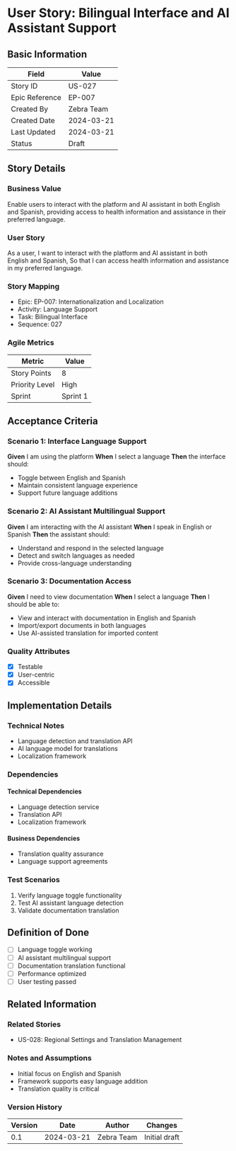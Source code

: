 # User Story: Bilingual Interface and AI Assistant Support

## Basic Information
| Field | Value |
|-------|-------|
| Story ID | US-027 |
| Epic Reference | EP-007 |
| Created By | Zebra Team |
| Created Date | 2024-03-21 |
| Last Updated | 2024-03-21 |
| Status | Draft |

## Story Details
### Business Value
Enable users to interact with the platform and AI assistant in both English and Spanish, providing access to health information and assistance in their preferred language.

### User Story
As a user,
I want to interact with the platform and AI assistant in both English and Spanish,
So that I can access health information and assistance in my preferred language.

### Story Mapping
- Epic: EP-007: Internationalization and Localization
- Activity: Language Support
- Task: Bilingual Interface
- Sequence: 027

### Agile Metrics
| Metric | Value |
|--------|-------|
| Story Points | 8 |
| Priority Level | High |
| Sprint | Sprint 1 |

## Acceptance Criteria
### Scenario 1: Interface Language Support
**Given** I am using the platform
**When** I select a language
**Then** the interface should:
- Toggle between English and Spanish
- Maintain consistent language experience
- Support future language additions

### Scenario 2: AI Assistant Multilingual Support
**Given** I am interacting with the AI assistant
**When** I speak in English or Spanish
**Then** the assistant should:
- Understand and respond in the selected language
- Detect and switch languages as needed
- Provide cross-language understanding

### Scenario 3: Documentation Access
**Given** I need to view documentation
**When** I select a language
**Then** I should be able to:
- View and interact with documentation in English and Spanish
- Import/export documents in both languages
- Use AI-assisted translation for imported content

### Quality Attributes
- [x] Testable
- [x] User-centric
- [x] Accessible

## Implementation Details
### Technical Notes
- Language detection and translation API
- AI language model for translations
- Localization framework

### Dependencies
#### Technical Dependencies
- Language detection service
- Translation API
- Localization framework

#### Business Dependencies
- Translation quality assurance
- Language support agreements

### Test Scenarios
1. Verify language toggle functionality
2. Test AI assistant language detection
3. Validate documentation translation

## Definition of Done
- [ ] Language toggle working
- [ ] AI assistant multilingual support
- [ ] Documentation translation functional
- [ ] Performance optimized
- [ ] User testing passed

## Related Information
### Related Stories
- US-028: Regional Settings and Translation Management

### Notes and Assumptions
- Initial focus on English and Spanish
- Framework supports easy language addition
- Translation quality is critical

### Version History
| Version | Date | Author | Changes |
|---------|------|--------|----------|
| 0.1 | 2024-03-21 | Zebra Team | Initial draft |
